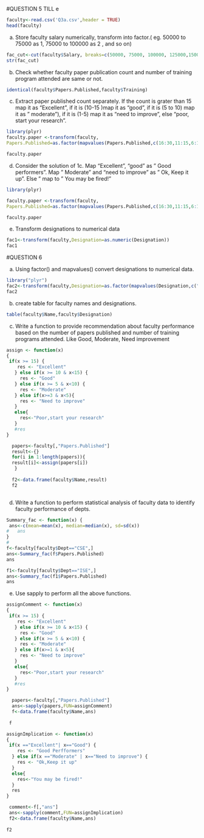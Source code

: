 
#QUESTION 5 TILL e

```r
faculty<-read.csv('Q3a.csv',header = TRUE)
head(faculty)
```

a. Store faculty salary numerically, transform into factor.( eg. 50000 to 75000 as 1, 75000 to 100000 as 2 , and so on)

```r
fac_cut<-cut(faculty$Salary, breaks=c(50000, 75000, 100000, 125000,150000,175000,200000,Inf))
str(fac_cut)

```

b. Check whether faculty paper publication count and number of training program attended are same or not.
```r
identical(faculty$Papers.Published,faculty$Training)
```

c. Extract paper published count separately. If the count is grater than 15 map it as "Excellent", if it is (10-15 )map it as "good", if it is (5 to 10) map it as " moderate"), if it is (1-5) map it as "need to improve", else "poor, start your research".

```r
library(plyr)
faculty.paper <-transform(faculty,
Papers.Published=as.factor(mapvalues(Papers.Published,c(16:30,11:15,6:10,1:5,0),c(rep("Excellent",15),rep("Good",5),rep("Moderate",5),rep("Need to improve",5),rep("Poor,start research",1)))))

faculty.paper
```

d. Consider the solution of 1c. Map "Excellent", "good" as " Good performers". Map " Moderate" and "need to improve" as " Ok, Keep it up". Else " map to " You may be fired!"

```r
library(plyr)

faculty.paper <-transform(faculty,
Papers.Published=as.factor(mapvalues(Papers.Published,c(16:30,11:15,6:10,1:5,0),c(rep("Excellent",15),rep("Good perofrmers",5),rep("Ok, Keep it up",5),rep("Ok, Keep it up",5),rep("You may be fired!",1)))))

faculty.paper

```

e. Transform designations to numerical data
```r
fac1<-transform(faculty,Designation=as.numeric(Designation))
fac1

```


#QUESTION 6 



a. Using factor() and mapvalues() convert designations to numerical data.
```r
library("plyr")
fac2<-transform(faculty,Designation=as.factor(mapvalues(Designation,c("Professor","Assistant Professor","Assosciate Professor"),c(1,2,3))))
fac2
```

b. create table for faculty names and designations.
```r
table(faculty$Name,faculty$Designation)
```

c.	Write a function to provide recommendation about faculty performance based on the number of papers published and number of training programs attended. Like Good, Moderate, Need improvement 
```r

assign <- function(x) 
{
 if(x >= 15) {
    res <- "Excellent"
   } else if(x >= 10 & x<15) {
     res <- "Good"
   } else if(x >= 5 & x<10) {
     res <- "Moderate"
   } else if(x>=3 & x<5){
     res <- "Need to improve"
   }
   else{
     res<-"Poor,start your research"
   }
   #res
}

  papers<-faculty[,"Papers.Published"]
  result<-{}
  for(i in 1:length(papers)){
  result[i]<-assign(papers[i])
   }
 
  f2<-data.frame(faculty$Name,result)
  f2



```

d. Write a function to perform statistical analysis of faculty data to identify faculty performance of depts.
```r

Summary_fac <- function(x) {
 ans<-c(mean=mean(x), median=median(x), sd=sd(x))
#   ans
}
# 
f<-faculty[faculty$Dept=="CSE",]
ans<-Summary_fac(f$Papers.Published)
ans

f1<-faculty[faculty$Dept=="ISE",]
ans<-Summary_fac(f1$Papers.Published)
ans
```

e. Use sapply to perform all the above functions.
```r
assignComment <- function(x) 
{
 if(x >= 15) {
    res <- "Excellent"
   } else if(x >= 10 & x<15) {
     res <- "Good"
   } else if(x >= 5 & x<10) {
     res <- "Moderate"
   } else if(x>=1 & x<5){
     res <- "Need to improve"
   }
   else{
     res<-"Poor,start your research"
   }
   #res
}

  papers<-faculty[,"Papers.Published"]
  ans<-sapply(papers,FUN=assignComment)
  f<-data.frame(faculty$Name,ans)
  
 f
```

```r
assignImplication <- function(x) 
{
 if(x =="Excellent"| x=="Good") {
    res <- "Good Perfformers"
  } else if(x =="Moderate" | x=="Need to improve") {
    res <- "Ok,Keep it up"
  } 
  else{
    res<-"You may be fired!"
  }
  res
}

 comment<-f[,"ans"]
 ans<-sapply(comment,FUN=assignImplication)
 f2<-data.frame(faculty$Name,ans)
 
f2
```

